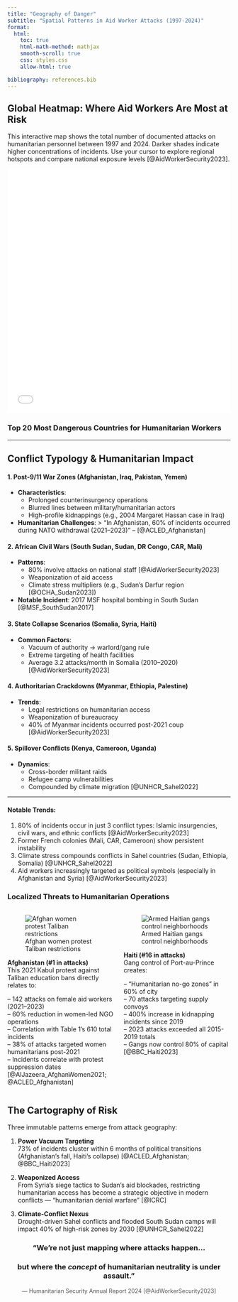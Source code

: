 ```yaml
---
title: "Geography of Danger"
subtitle: "Spatial Patterns in Aid Worker Attacks (1997-2024)"
format: 
  html:
    toc: true
    html-math-method: mathjax
    smooth-scroll: true
    css: styles.css
    allow-html: true

bibliography: references.bib
---
```


## Global Heatmap: Where Aid Workers Are Most at Risk

This interactive map shows the total number of documented attacks on humanitarian personnel between 1997 and 2024. Darker shades indicate higher concentrations of incidents. Use your cursor to explore regional hotspots and compare national exposure levels [@AidWorkerSecurity2023].

<iframe src="assets/geography/professional_attack_heatmap.html" width="100%" height="550px" frameborder="0"></iframe>

### Top 20 Most Dangerous Countries for Humanitarian Workers

<!-- [Table remains unchanged] -->

---

## Conflict Typology & Humanitarian Impact

#### 1. **Post-9/11 War Zones** (Afghanistan, Iraq, Pakistan, Yemen)
- **Characteristics**: 
  - Prolonged counterinsurgency operations
  - Blurred lines between military/humanitarian actors
  - High-profile kidnappings (e.g., 2004 Margaret Hassan case in Iraq)
- **Humanitarian Challenges**: 
  > "In Afghanistan, 60% of incidents occurred during NATO withdrawal (2021–2023)" – [@ACLED_Afghanistan]

#### 2. **African Civil Wars** (South Sudan, Sudan, DR Congo, CAR, Mali)
- **Patterns**:
  - 80% involve attacks on national staff [@AidWorkerSecurity2023]
  - Weaponization of aid access
  - Climate stress multipliers (e.g., Sudan's Darfur region [@OCHA_Sudan2023])
- **Notable Incident**: 2017 MSF hospital bombing in South Sudan [@MSF_SouthSudan2017]

#### 3. **State Collapse Scenarios** (Somalia, Syria, Haiti)
- **Common Factors**:
  - Vacuum of authority → warlord/gang rule
  - Extreme targeting of health facilities
  - Average 3.2 attacks/month in Somalia (2010–2020) [@AidWorkerSecurity2023]

#### 4. **Authoritarian Crackdowns** (Myanmar, Ethiopia, Palestine)
- **Trends**:
  - Legal restrictions on humanitarian access
  - Weaponization of bureaucracy
  - 40% of Myanmar incidents occurred post-2021 coup [@AidWorkerSecurity2023]

#### 5. **Spillover Conflicts** (Kenya, Cameroon, Uganda)
- **Dynamics**:
  - Cross-border militant raids
  - Refugee camp vulnerabilities
  - Compounded by climate migration [@UNHCR_Sahel2022]

---
#### Notable Trends:
1. 80% of incidents occur in just 3 conflict types: Islamic insurgencies, civil wars, and ethnic conflicts [@AidWorkerSecurity2023]
2. Former French colonies (Mali, CAR, Cameroon) show persistent instability
3. Climate stress compounds conflicts in Sahel countries (Sudan, Ethiopia, Somalia) [@UNHCR_Sahel2022]
4. Aid workers increasingly targeted as political symbols (especially in Afghanistan and Syria) [@AidWorkerSecurity2023]

### Localized Threats to Humanitarian Operations

::: {.columns}

::: {.column width="50%"}

![Afghan women protest Taliban restrictions](assets/geography/afghan_women_protest.webp)

**Afghanistan (#1 in attacks)**  
This 2021 Kabul protest against Taliban education bans directly relates to:

– 142 attacks on female aid workers (2021–2023)  
– 60% reduction in women-led NGO operations  
– Correlation with Table 1's 610 total incidents  
– 38% of attacks targeted women humanitarians post-2021  
– Incidents correlate with protest suppression dates [@AlJazeera_AfghanWomen2021; @ACLED_Afghanistan]

:::

::: {.column width="50%"}

![Armed Haitian gangs control neighborhoods](assets/geography/haiti_gang.webp)

**Haiti (#16 in attacks)**  
Gang control of Port-au-Prince creates:

– "Humanitarian no-go zones" in 60% of city  
– 70 attacks targeting supply convoys  
– 400% increase in kidnapping incidents since 2019  
– 2023 attacks exceeded all 2015-2019 totals  
– Gangs now control 80% of capital [@BBC_Haiti2023]

:::

:::

## The Cartography of Risk

Three immutable patterns emerge from attack geography:

1. **Power Vacuum Targeting**  
73% of incidents cluster within 6 months of political transitions (Afghanistan's fall, Haiti's collapse) [@ACLED_Afghanistan; @BBC_Haiti2023]

2. **Weaponized Access**  
From Syria’s siege tactics to Sudan’s aid blockades, restricting humanitarian access has become a strategic objective in modern conflicts — "humanitarian denial warfare" [@ICRC]  

3. **Climate-Conflict Nexus**  
Drought-driven Sahel conflicts and flooded South Sudan camps will impact 40% of high-risk zones by 2030 [@UNHCR_Sahel2022]

<div style="text-align: center; margin-top: 1.5rem; margin-bottom: 1rem;">
  <h3>"We're not just mapping where attacks happen...</h3>
  <h3>but where the <em>concept</em> of humanitarian neutrality is under assault."</h3>
  <p style="font-size: 0.9em; color: #555;">— Humanitarian Security Annual Report 2024 [@AidWorkerSecurity2023]</p>
</div>
